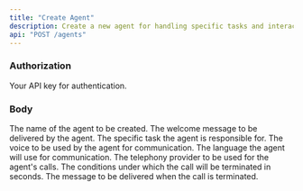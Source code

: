 ```yaml
---
title: "Create Agent"
description: Create a new agent for handling specific tasks and interactions within the system.
api: "POST /agents"
---
```

####


### Authorization


<ParamField header="authorization" type="string" required>
 Your API key for authentication.
</ParamField>



### Body


<ParamField body="name" type="string" required>
  The name of the agent to be created.
</ParamField>

<ParamField body="welcomeMessage" type="string" required>
  The welcome message to be delivered by the agent.
</ParamField>

<ParamField body="task" type="string" required>
  The specific task the agent is responsible for.
</ParamField>

<ParamField body="voice" type="string" required>
  The voice to be used by the agent for communication.
</ParamField>

<ParamField body="language" type="string" required>
  The language the agent will use for communication.
</ParamField>

<ParamField body="telephonyProvider" type="string" required>
  The telephony provider to be used for the agent's calls.
</ParamField>

<ParamField body="callTermination" type="number" required>
  The conditions under which the call will be terminated in seconds.
</ParamField>

<ParamField body="hangupMessage" type="string" required>
  The message to be delivered when the call is terminated.
</ParamField>

